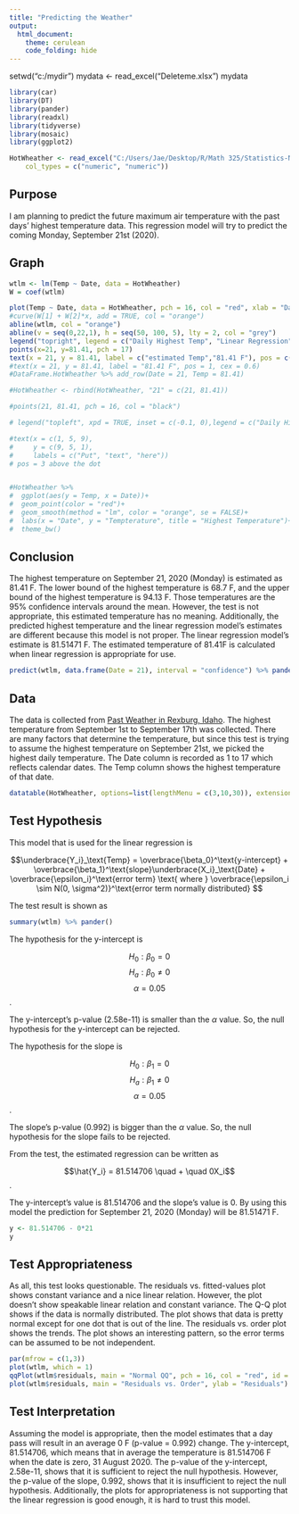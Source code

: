 ```yaml
---
title: "Predicting the Weather"
output: 
  html_document:
    theme: cerulean
    code_folding: hide
---
```


setwd("c:/mydir")
mydata <- read_excel("Deleteme.xlsx")
mydata


```r
library(car)
library(DT)
library(pander)
library(readxl)
library(tidyverse)
library(mosaic)
library(ggplot2)

HotWheather <- read_excel("C:/Users/Jae/Desktop/R/Math 325/Statistics-Notebook-master/Statistics-Notebook-master/Data425/HotWheather.xlsx", 
    col_types = c("numeric", "numeric"))
```

## Purpose

I am planning to predict the future maximum air temperature with the past days' highest temperature data. This regression model will try to predict the coming Monday, September 21st (2020).

## Graph

```r
wtlm <- lm(Temp ~ Date, data = HotWheather)
W = coef(wtlm)

plot(Temp ~ Date, data = HotWheather, pch = 16, col = "red", xlab = "Date", ylab = "Temperature", main = "Highest Temperature In September 2020 (Rexburg, Idaho)", xlim = c(0, 22))
#curve(W[1] + W[2]*x, add = TRUE, col = "orange")
abline(wtlm, col = "orange")
abline(v = seq(0,22,1), h = seq(50, 100, 5), lty = 2, col = "grey")
legend("topright", legend = c("Daily Highest Temp", "Linear Regression"), lty = c(NA, 1), pch = c(16, NA), col = c("red", "orange"), cex = 0.8)
points(x=21, y=81.41, pch = 17)
text(x = 21, y = 81.41, label = c("estimated Temp","81.41 F"), pos = c(3,1), cex = 0.6)
#text(x = 21, y = 81.41, label = "81.41 F", pos = 1, cex = 0.6)
#DataFrame.HotWheather %>% add_row(Date = 21, Temp = 81.41)

#HotWheather <- rbind(HotWheather, "21" = c(21, 81.41))

#points(21, 81.41, pch = 16, col = "black")

# legend("topleft", xpd = TRUE, inset = c(-0.1, 0),legend = c("Daily Highest Temp", "Linear Regression"), col = c("red", "orange"), lty = c(NA, 1), pch = c(16, NA), cex = 0.8, bty = "n")

#text(x = c(1, 5, 9),
#     y = c(9, 5, 1),
#     labels = c("Put", "text", "here"))
# pos = 3 above the dot


#HotWheather %>% 
#  ggplot(aes(y = Temp, x = Date))+
#  geom_point(color = "red")+
#  geom_smooth(method = "lm", color = "orange", se = FALSE)+
#  labs(x = "Date", y = "Tempterature", title = "Highest Temperature")+
#  theme_bw()


```

## Conclusion

The highest temperature on September 21, 2020 (Monday) is estimated as 81.41 F. The lower bound of the highest temperature is 68.7 F, and the upper bound of the highest temperature is 94.13 F. Those temperatures are the 95% confidence intervals around the mean. However, the test is not appropriate, this estimated temperature has no meaning. Additionally, the predicted highest temperature and the linear regression model's estimates are different because this model is not proper. The linear regression model's estimate is 81.51471 F. The estimated temperature of 81.41F is calculated when linear regression is appropriate for use.

```r
predict(wtlm, data.frame(Date = 21), interval = "confidence") %>% pander()
```


## Data

The data is collected from [Past Weather in Rexburg, Idaho](https://www.timeanddate.com/weather/@5605242/historic?month=1&year=2019). The highest temperature from September 1st to September 17th was collected. There are many factors that determine the temperature, but since this test is trying to assume the highest temperature on September 21st, we picked the highest daily temperature. The Date column is recorded as 1 to 17 which reflects calendar dates. The Temp column shows the highest temperature of that date.

```r
datatable(HotWheather, options=list(lengthMenu = c(3,10,30)), extensions="Responsive")
```


## Test Hypothesis

This model that is used for the linear regression is

$$\underbrace{Y_i}_\text{Temp} = \overbrace{\beta_0}^\text{y-intercept} + \overbrace{\beta_1}^\text{slope}\underbrace{X_i}_\text{Date} + \overbrace{\epsilon_i}^\text{error term} \text{  where } \overbrace{\epsilon_i \sim N(0, \sigma^2)}^\text{error term normally distributed} $$

The test result is shown as

```r
summary(wtlm) %>% pander()
```

The hypothesis for the y-intercept is

$$H_0: \beta_0 = 0$$
$$H_a: \beta_0 \neq 0$$
$$\alpha = 0.05$$.

The y-intercept's p-value (2.58e-11) is smaller than the $\alpha$ value. So, the null hypothesis for the y-intercept can be rejected.

The hypothesis for the slope is

$$H_0: \beta_1 = 0$$
$$H_a: \beta_1 \neq 0$$
$$\alpha = 0.05$$.

The slope's p-value (0.992) is bigger than the $\alpha$ value. So, the null hypothesis for the slope fails to be rejected.

From the test, the estimated regression can be written as

$$\hat{Y_i} = 81.514706 \quad + \quad 0X_i$$.

The y-intercept's value is 81.514706 and the slope's value is 0. By using this model the prediction for September 21, 2020 (Monday) will be 81.51471 F.

```r
y <- 81.514706 - 0*21
y
```



## Test Appropriateness

As all, this test looks questionable. The residuals vs. fitted-values plot shows constant variance and a nice linear relation. However, the plot doesn't show speakable linear relation and constant variance. The Q-Q plot shows if the data is normally distributed. The plot shows that data is pretty normal except for one dot that is out of the line. The residuals vs. order plot shows the trends. The plot shows an interesting pattern, so the error terms can be assumed to be not independent.

```r
par(mfrow = c(1,3))
plot(wtlm, which = 1)
qqPlot(wtlm$residuals, main = "Normal QQ", pch = 16, col = "red", id = FALSE)
plot(wtlm$residuals, main = "Residuals vs. Order", ylab = "Residuals")
```


## Test Interpretation

Assuming the model is appropriate, then the model estimates that a day pass will result in an average 0 F (p-value = 0.992) change. The y-intercept, 81.514706, which means that in average the temperature is 81.514706 F when the date is zero, 31 August 2020. The p-value of the y-intercept, 2.58e-11, shows that it is sufficient to reject the null hypothesis. However, the p-value of the slope, 0.992, shows that it is insufficient to reject the null hypothesis. Additionally, the plots for appropriateness is not supporting that the linear regression is good enough, it is hard to trust this model.


